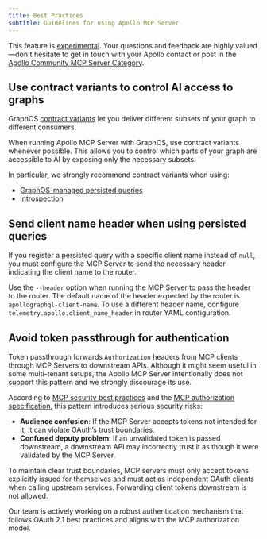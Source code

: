 ```yaml
---
title: Best Practices
subtitle: Guidelines for using Apollo MCP Server
---
```


<ExperimentalFeature>

This feature is [experimental](/graphos/resources/feature-launch-stages#experimental). Your questions and feedback are highly valued—don't hesitate to get in touch with your Apollo contact or post in the [Apollo Community MCP Server Category](https://community.apollographql.com/c/mcp-server/41).

</ExperimentalFeature>

## Use contract variants to control AI access to graphs

GraphOS [contract variants](/graphos/platform/schema-management/delivery/contracts/overview) let you deliver different subsets of your graph to different consumers.

When running Apollo MCP Server with GraphOS, use contract variants whenever possible. This allows you to control which parts of your graph are accessible to AI by exposing only the necessary subsets.

In particular, we strongly recommend contract variants when using:

- [GraphOS-managed persisted queries](/apollo-mcp-server/guides#from-graphos-managed-persisted-queries)
- [Introspection](/apollo-mcp-server/guides#introspection-tools)

## Send client name header when using persisted queries

If you register a persisted query with a specific client name instead of `null`, you must configure the MCP Server to send the necessary header indicating the client name to the router.

Use the `--header` option when running the MCP Server to pass the header to the router. The default name of the header expected by the router is `apollographql-client-name`. To use a different header name, configure `telemetry.apollo.client_name_header` in router YAML configuration.

## Avoid token passthrough for authentication

Token passthrough forwards `Authorization` headers from MCP clients through MCP Servers to downstream APIs. Although it might seem useful in some multi-tenant setups, the Apollo MCP Server intentionally does not support this pattern and we strongly discourage its use.

According to [MCP security best practices](https://modelcontextprotocol.io/specification/2025-06-18/basic/security_best_practices#token-passthrough) and the [MCP authorization specification](https://modelcontextprotocol.io/specification/2025-06-18/basic/authorization#access-token-privilege-restriction), this pattern introduces serious security risks:

- **Audience confusion**: If the MCP Server accepts tokens not intended for it, it can violate OAuth’s trust boundaries.
- **Confused deputy problem**: If an unvalidated token is passed downstream, a downstream API may incorrectly trust it as though it were validated by the MCP Server.

To maintain clear trust boundaries, MCP servers must only accept tokens explicitly issued for themselves and must act as independent OAuth clients when calling upstream services.
Forwarding client tokens downstream is not allowed.

Our team is actively working on a robust authentication mechanism that follows OAuth 2.1 best practices and aligns with the MCP authorization model.
